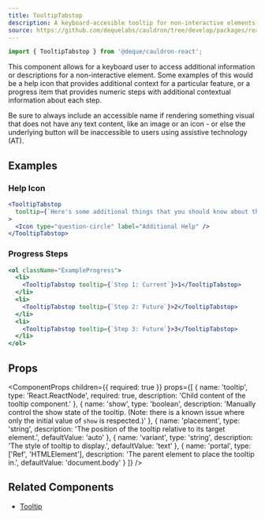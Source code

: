 ```yaml
---
title: TooltipTabstop
description: A keyboard-accesible tooltip for non-interactive elements.
source: https://github.com/dequelabs/cauldron/tree/develop/packages/react/src/components/TooltipTabstop/index.tsx
---
```



```js
import { TooltipTabstop } from '@deque/cauldron-react';
```

This component allows for a keyboard user to access additional information or descriptions for a non-interactive element. Some examples of this would be a help icon that provides additional context for a particular feature, or a progress item that provides numeric steps with additional contextual information about each step.

<Note>
  Be sure to always include an accessible name if rendering something visual
  that does not have any text content, like an image or an icon - or else the
  underlying button will be inaccessible to users using assistive technology
  (AT).
</Note>

## Examples

### Help Icon

```jsx example
<TooltipTabstop
  tooltip={`Here's some additional things that you should know about this thing.`}
>
  <Icon type="question-circle" label="Additional Help" />
</TooltipTabstop>
```

### Progress Steps

```jsx example
<ol className="ExampleProgress">
  <li>
    <TooltipTabstop tooltip={`Step 1: Current`}>1</TooltipTabstop>
  </li>
  <li>
    <TooltipTabstop tooltip={`Step 2: Future`}>2</TooltipTabstop>
  </li>
  <li>
    <TooltipTabstop tooltip={`Step 3: Future`}>3</TooltipTabstop>
  </li>
</ol>
```

## Props

<ComponentProps
  children={{ required: true }}
  props={[
    {
      name: 'tooltip',
      type: 'React.ReactNode',
      required: true,
      description: 'Child content of the tooltip component.'
    },
    {
      name: 'show',
      type: 'boolean',
      description:
        'Manually control the show state of the tooltip. (Note: there is a known issue where only the initial value of `show` is respected.)'
    },
    {
      name: 'placement',
      type: 'string',
      description:
        'The position of the tooltip relative to its target element.',
      defaultValue: 'auto'
    },
    {
      name: 'variant',
      type: 'string',
      description: 'The style of tooltip to display.',
      defaultValue: 'text'
    },
    {
      name: 'portal',
      type: ['Ref', 'HTMLElement'],
      description: 'The parent element to place the tooltip in.',
      defaultValue: 'document.body'
    }
  ]}
/>

## Related Components

- [Tooltip](./Tooltip)
